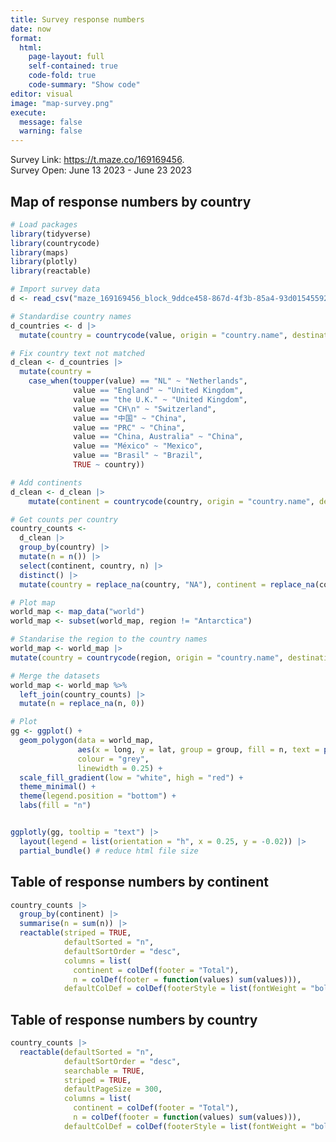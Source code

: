 ```yaml
---
title: Survey response numbers 
date: now
format: 
  html:
    page-layout: full
    self-contained: true
    code-fold: true
    code-summary: "Show code"
editor: visual
image: "map-survey.png"
execute:
  message: false
  warning: false
---
```


Survey Link: <https://t.maze.co/169169456>.\
Survey Open: June 13 2023 - June 23 2023

## Map of response numbers by country

```r
# Load packages
library(tidyverse)
library(countrycode)
library(maps)
library(plotly)
library(reactable)

# Import survey data
d <- read_csv("maze_169169456_block_9ddce458-867d-4f3b-85a4-93d015455926_sessions.csv")

# Standardise country names
d_countries <- d |> 
  mutate(country = countrycode(value, origin = "country.name", destination = "country.name", origin_regex = TRUE)) 

# Fix country text not matched
d_clean <- d_countries |> 
  mutate(country = 
    case_when(toupper(value) == "NL" ~ "Netherlands",
              value == "England" ~ "United Kingdom",
              value == "the U.K." ~ "United Kingdom",
              value == "CH\n" ~ "Switzerland",
              value == "中国" ~ "China",
              value == "PRC" ~ "China",
              value == "China, Australia" ~ "China",
              value == "México" ~ "Mexico",
              value == "Brasil" ~ "Brazil",
              TRUE ~ country))

# Add continents
d_clean <- d_clean |> 
    mutate(continent = countrycode(country, origin = "country.name", destination = "continent"))

# Get counts per country
country_counts <- 
  d_clean |> 
  group_by(country) |>
  mutate(n = n()) |>
  select(continent, country, n) |>
  distinct() |>
  mutate(country = replace_na(country, "NA"), continent = replace_na(continent, "NA")) # some countries can't match (asad, 1) so show as NA

# Plot map
world_map <- map_data("world")
world_map <- subset(world_map, region != "Antarctica")

# Standarise the region to the country names 
world_map <- world_map |>
mutate(country = countrycode(region, origin = "country.name", destination = "country.name", origin_regex = TRUE))

# Merge the datasets
world_map <- world_map %>%
  left_join(country_counts) |>
  mutate(n = replace_na(n, 0))

# Plot
gg <- ggplot() +
  geom_polygon(data = world_map, 
               aes(x = long, y = lat, group = group, fill = n, text = paste(country, n, sep = "\n")), 
               colour = "grey", 
               linewidth = 0.25) +
  scale_fill_gradient(low = "white", high = "red") + 
  theme_minimal() +
  theme(legend.position = "bottom") +
  labs(fill = "n") 


ggplotly(gg, tooltip = "text") |> 
  layout(legend = list(orientation = "h", x = 0.25, y = -0.02)) |>
  partial_bundle() # reduce html file size
```

## Table of response numbers by continent

```r
country_counts |> 
  group_by(continent) |>
  summarise(n = sum(n)) |>
  reactable(striped = TRUE, 
            defaultSorted = "n", 
            defaultSortOrder = "desc",
            columns = list(
              continent = colDef(footer = "Total"),
              n = colDef(footer = function(values) sum(values))),
            defaultColDef = colDef(footerStyle = list(fontWeight = "bold")))
```

## Table of response numbers by country

```r
country_counts |>
  reactable(defaultSorted = "n", 
            defaultSortOrder = "desc", 
            searchable = TRUE, 
            striped = TRUE, 
            defaultPageSize = 300,
            columns = list(
              continent = colDef(footer = "Total"),
              n = colDef(footer = function(values) sum(values))),
            defaultColDef = colDef(footerStyle = list(fontWeight = "bold")))
```
